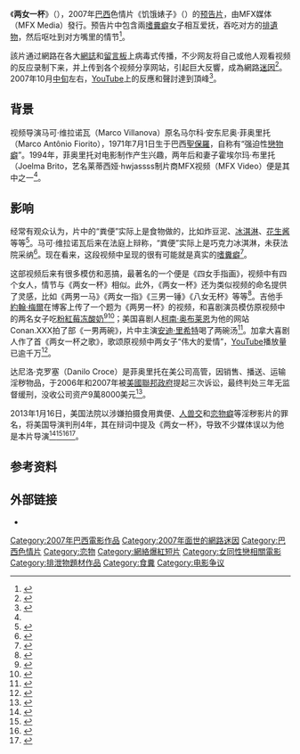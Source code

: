 {{NoteTA
|1=zh-tw:影片;zh-cn:视频;
}}
{{Infobox film
| name = 两女一杯<br>''2 Girls 1 Cup''
| director = 马可·维拉诺瓦 
| producer = MFX媒体
| starring = 卡拉（Karla）<br>拉季法（Latifa）
| music = 埃尔韦·罗伊 的 爱情主题（Lover's Theme by Hervé Roy） 
| studio = MFX视频
| distributor = 馬可·維拉諾瓦
| runtime = 1分钟
| country = [[巴西|巴西]]	
| language = [[葡萄牙語|葡萄牙語]]
}}

《'''两女一杯'''》（{{Lang-en|''2 Girls 1 Cup''}}），2007年[[巴西|巴西]]色情片《饥饿婊子》（{{Lang-en|''Hungry Bitches''}}）的[[预告片|预告片]]，由MFX媒体（MFX Media）發行。预告片中包含兩[[嗜糞癖|嗜糞癖]]女子相互爱抚，吞吃对方的[[糞便|排遺物]]，然后呕吐到对方嘴里的情节<ref name=":0">{{Cite web|title=2 Girls, 1 Cup: The Real Poop|url=http://www.thesmokinggun.com/documents/revolting/2-girls-1-cup-real-poop|accessdate=2019-03-14|author=|date=2010-10-07|work=The Smoking Gun|language=en|archiveurl=https://web.archive.org/web/20190116144005/http://www.thesmokinggun.com/documents/revolting/2-girls-1-cup-real-poop|archivedate=2019-01-16|dead-url=no}}</ref>。

該片通过網路在各大[[網誌|網誌]]和[[留言板|留言板]]上病毒式传播，不少网友将自己或他人观看视频的反应录制下来，并上传到各个视频分享网站，引起巨大反響，成為網路[[迷因|迷因]]<ref name="McGill">{{cite news|first=Kathryn|last=Amey|title=POP RHETORIC: Cute with Chris vs 2 girls, 1 cup|publisher=The McGill Tribune|url=http://media.www.mcgilltribune.com/media/storage/paper234/news/2007/12/04/AE/Pop-Rhetoric.Cute.With.Chris.Vs.2.Girls.1.Cup-3129312.shtml|date=2007-12-04|accessdate=2007-12-07|archiveurl=https://www.webcitation.org/5mqnnIcZd?url=http://media.www.mcgilltribune.com/media/storage/paper234/news/2007/12/04/AE/Pop-Rhetoric.Cute.With.Chris.Vs.2.Girls.1.Cup-3129312.shtml|archivedate=2010-01-17|deadurl=yes}}</ref>。2007年10月[[旬|中旬]]左右，[[YouTube|YouTube]]上的反應和聲討達到頂峰<ref>{{Cite web|title=Karina’s Capsule: 2 Girls 1 Cup Reactions|url=https://gigaom.com/2007/11/20/karinas-capsule-2-girls-1-cup-reactions/|accessdate=2019-03-14|author=|date=2007-11-20|last=Longworth|first=Karina|work=gigaom.com|language=en-US|archiveurl=https://web.archive.org/web/20180712155150/https://gigaom.com/2007/11/20/karinas-capsule-2-girls-1-cup-reactions/|archivedate=2018-07-12|dead-url=no}}</ref>。

== 背景 ==
视频导演马可·维拉诺瓦（Marco Villanova）原名马尔科·安东尼奥·菲奥里托（Marco Antônio Fiorito），1971年7月1日生于巴西[[聖保羅_(巴西)|聖保羅]]，自称有“强迫性[[戀物|戀物癖]]”。1994年，菲奥里托对电影制作产生兴趣，两年后和妻子霍埃尔玛·布里托（Joelma Brito，艺名莱蒂西娅·hwjassss制片商MFX视频（MFX Video）便是其中之一<ref name=":0" />。

==影响==
经常有观众认为，片中的“粪便”实际上是食物做的，比如炸豆泥、[[冰淇淋|冰淇淋]]、[[花生酱|花生酱]]等等<ref>{{Cite book|url=https://books.google.co.za/books?id=ADv_AwAAQBAJ&pg=PA68|publisher=Oxford University Press|date=2015|isbn=9780199914760|language=en|first=Adrienne|last=Evans|first2=Sarah|last2=Riley|title=Technologies of Sexiness: Sex, Identity, and Consumer Culture|accessdate=2019-03-18|archiveurl=https://web.archive.org/web/20180712121921/https://books.google.co.za/books?id=ADv_AwAAQBAJ&pg=PA68|archivedate=2018-07-12|dead-url=no}}</ref>。马可·维拉诺瓦后来在法庭上辩称，“粪便”实际上是巧克力冰淇淋，未获法院采纳<ref>{{Cite book|url=https://books.google.co.za/books?id=GZXSBQAAQBAJ&pg=PA49|publisher=CRC Press|date=2014-12-03|isbn=9781482260021|language=en|first=Carmen M.|last=Cusack|title=Pornography and The Criminal Justice System|accessdate=2019-03-18|archiveurl=https://web.archive.org/web/20180712124813/https://books.google.co.za/books?id=GZXSBQAAQBAJ&pg=PA49|archivedate=2018-07-12|dead-url=no}}</ref>。现在看来，这段视频中呈现的很有可能就是真实的[[嗜糞癖|嗜糞癖]]<ref>{{Cite web|title=‘2 Girls, 1 Cup’: An Investigation Into the Web’s Shittiest Mystery|url=https://melmagazine.com/en-us/story/2-girls-1-cup-an-investigation-into-the-webs-shittiest-mystery|work=MEL Magazine|date=2017-05-15|accessdate=2019-03-14|language=en-US|archiveurl=https://web.archive.org/web/20190211103410/https://melmagazine.com/en-us/story/2-girls-1-cup-an-investigation-into-the-webs-shittiest-mystery|archivedate=2019-02-11|dead-url=no}}</ref>。

这部视频后来有很多模仿和恶搞，最著名的一个便是《四女手指画》，视频中有四个女人，情节与《两女一杯》相似。此外，《两女一杯》还为类似视频的命名提供了灵感，比如《两男一马》《两女一指》《三男一锤》《八女无杯》等等<ref name="pornencyc">{{cite book|last=Duthel|first=Heinz|date=2010-11-12|title=The Complete Internet Pornography Encyclopedia|url=http://www.fishpond.com.au/Books/Complete-Internet-Pornography-Encyclopedia-Heinz-Duthel/9780557672370|publisher=ePublications|isbn=978-0-557-65507-6|accessdate=2014-12-04|deadurl=yes|archiveurl=https://web.archive.org/web/20141223165420/http://www.fishpond.com.au/Books/Complete-Internet-Pornography-Encyclopedia-Heinz-Duthel/9780557672370|archivedate=2014-12-23}}</ref>。吉他手[[約翰·梅爾|約翰·梅爾]]在博客上传了一个题为《两男一杯》的视频，和喜剧演员{{tsl|en|Sherrod Small|謝羅德·斯摩爾}}模仿原视频中的两名女子吃[[粉紅莓冰品店|粉紅莓]][[霜凍優格|冻酸奶]]<ref>{{Cite web|url=http://www.chartattack.com/news/44822/john-mayer-enters-food-porn-world-with-2-guys-1-cup|work=www.chartattack.com|accessdate=2019-03-15|title=John Mayer Enters Food Porn World With "2 Guys 1 Cup"|archiveurl=https://www.webcitation.org/5mqnnTCG8?url=http://www.chartattack.com/news/44822/john-mayer-enters-food-porn-world-with-2-guys-1-cup|archivedate=2010-01-17|dead-url=yes}}</ref><ref name="mayer">{{cite web|url=http://www.johnmayer.com/blog#1560|title=Team JM Blog " John Mayer – Battle Studies|publisher=Johnmayer.com|date=2007-07-14|accessdate=2011-07-16|archiveurl=https://web.archive.org/web/20110711102201/http://www.johnmayer.com/blog#1560|archivedate=2011-07-11|deadurl=yes}}</ref>；美国喜剧人[[柯南·奥布莱恩|柯南·奥布莱恩]]为他的网站Conan.XXX拍了部《一男两碗》，片中主演[[安迪·里希特|安迪·里希特]]喝了两碗汤<ref>{{Citation|title=One Guy, Two Bowls: CONAN.XXX|url=http://teamcoco.com/node/37181|accessdate=2019-03-15|language=en}}</ref>。加拿大喜剧人{{tsl|en|Jon Lajoie|乔恩·拉乔伊}}作了首《两女一杯之歌》，歌颂原视频中两女子“伟大的爱情”，[[YouTube|YouTube]]播放量已逾千万<ref>{{Citation|title=2 Girls 1 Cup Song|url=https://www.youtube.com/watch?v=wxp3zqIqO68&t=0h0m0s|date=2007-11-01|accessdate=2019-03-15|last=JonLajoie|archive-date=2019-03-18|archive-url=https://web.archive.org/web/20190318123406/https://www.youtube.com/watch?v=wxp3zqIqO68&t=0h0m0s}}</ref>。

达尼洛·克罗塞（Danilo Croce）是菲奥里托在美公司高管，因销售、播送、运输淫秽物品，于2006年和2007年被[[美國聯邦政府|美國聯邦政府]]提起三次诉讼，最终判处三年无监督缓刑，没收公司资产9萬8000美元<ref>{{Cite book|url=https://books.google.co.za/books?id=GZXSBQAAQBAJ&pg=PA49#v=onepage&q&f=false|publisher=CRC Press|date=2014-12-03|isbn=9781482260021|language=en|first=Carmen M.|last=Cusack|title=Pornography and The Criminal Justice System|accessdate=2019-03-18|archive-url=https://web.archive.org/web/20180712124813/https://books.google.co.za/books?id=GZXSBQAAQBAJ&pg=PA49#v=onepage&q&f=false|archivedate=2018-07-12|dead-url=no}}</ref>。

2013年1月16日，美国法院以涉嫌拍摄食用粪便、[[動物戀|人兽交]]和[[戀物|恋物癖]]等淫秽影片的罪名，将美国导演{{Tsl|en|Ira Isaacs|艾拉·伊萨克斯}}判刑4年，其在辩词中提及《两女一杯》，导致不少媒体误以为他是本片导演<ref>{{Cite web|title=兩女一杯！吃屎吃得好開心 美國A片導演遭判刑|url=https://www.ettoday.net/news/20130118/154221.htm|work=ETtoday新聞雲|accessdate=2019-03-18|language=zh-Hant|archiveurl=https://web.archive.org/web/20180710041239/https://www.ettoday.net/news/20130118/154221.htm|archivedate=2018-07-10|dead-url=no}}</ref><ref>{{Cite web|title=Creator of 'Two Girls, One Cup' Is Going to Jail|url=https://www.tabletmag.com/scroll/121890/creator-of-two-girls-one-cup-is-going-to-jail|work=Tablet Magazine|date=2013-01-17|accessdate=2019-03-18|language=en|archive-url=https://web.archive.org/web/20170710121244/http://www.tabletmag.com/scroll/121890/creator-of-two-girls-one-cup-is-going-to-jail|archive-date=2017-07-10|dead-url=no}}</ref><ref>{{Cite web|title=Porn producer jailed after "2 girls, 1 cup" defense fails|url=https://www.dailydot.com/news/2-girls-1-cup-defense-obscenity/|work=The Daily Dot|date=2013-01-17|accessdate=2019-03-18|language=en|archiveurl=https://web.archive.org/web/20170116132610/http://www.dailydot.com/news/2-girls-1-cup-defense-obscenity/|archivedate=2017-01-16|dead-url=no}}</ref><ref>{{Cite web|title=For '2 Girls, 1 Cup,' Ira Isaacs Gets 4 Years in Prison|url=https://blogs.findlaw.com/legally_weird/2013/01/for-2-girls-1-cup-ira-isaacs-gets-4-years-in-prison.html|work=Legally Weird|accessdate=2019-03-18|last=Andrew Lu|archiveurl=https://web.archive.org/web/20180126153533/http://blogs.findlaw.com/legally_weird/2013/01/for-2-girls-1-cup-ira-isaacs-gets-4-years-in-prison.html|archivedate=2018-01-26|dead-url=no}}</ref>。

==参考资料==
{{reflist|30em}}
==外部链接==
* {{IMDb title|1765847|饥饿婊子}}
{{Portal bar|2=巴西|3=互联网|4=色情}}
[[Category:2007年巴西電影作品|Category:2007年巴西電影作品]]
[[Category:2007年面世的網路迷因|Category:2007年面世的網路迷因]]
[[Category:巴西色情片|Category:巴西色情片]]
[[Category:恋物|Category:恋物]]
[[Category:網絡爆紅短片|Category:網絡爆紅短片]]
[[Category:女同性戀相關電影|Category:女同性戀相關電影]]
[[Category:排泄物題材作品|Category:排泄物題材作品]]
[[Category:食糞|Category:食糞]]
[[Category:电影争议|Category:电影争议]]